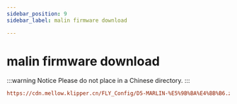 ```yaml
---
sidebar_position: 9
sidebar_label: malin firmware download

---
```


# malin firmware download

:::warning Notice
Please do not place in a Chinese directory.
:::

```cfg
https://cdn.mellow.klipper.cn/FLY_Config/D5-MARLIN-%E5%9B%BA%E4%BB%B6.zip
```